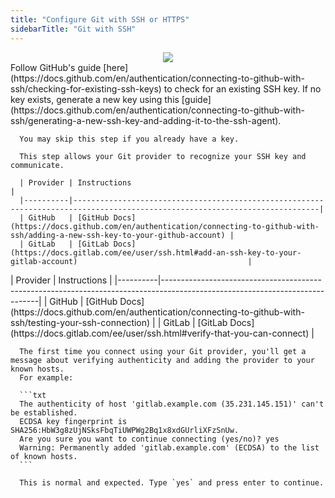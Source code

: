 ```yaml
---
title: "Configure Git with SSH or HTTPS"
sidebarTitle: "Git with SSH"
---
```


<div align="center">
<img src="https://user-images.githubusercontent.com/78053898/198753409-c7c41a8d-c137-4273-bb3b-76ecc81f8ee2.png"/>
</div>

<Steps>
   <Step title="Check for existing SSH key">
      Follow GitHub's guide [here](https://docs.github.com/en/authentication/connecting-to-github-with-ssh/checking-for-existing-ssh-keys) to check for an existing SSH key.
   </Step>
   <Step title="Generate a new SSH key">
      If no key exists, generate a new key using this [guide](https://docs.github.com/en/authentication/connecting-to-github-with-ssh/generating-a-new-ssh-key-and-adding-it-to-the-ssh-agent).
      
      You may skip this step if you already have a key.
   </Step>
   <Step title="Add SSH key to your Git provider">

      This step allows your Git provider to recognize your SSH key and communicate.

      | Provider | Instructions                                                                                                                |
      |----------|-----------------------------------------------------------------------------------------------------------------------------|
      | GitHub   | [GitHub Docs](https://docs.github.com/en/authentication/connecting-to-github-with-ssh/adding-a-new-ssh-key-to-your-github-account) |
      | GitLab   | [GitLab Docs](https://docs.gitlab.com/ee/user/ssh.html#add-an-ssh-key-to-your-gitlab-account)                                      |


   </Step>
   <Step title="Test your SSH connection">
      | Provider | Instructions                                                                                                                |
      |----------|-----------------------------------------------------------------------------------------------------------------------------|
      | GitHub   | [GitHub Docs](https://docs.github.com/en/authentication/connecting-to-github-with-ssh/testing-your-ssh-connection) |
      | GitLab   | [GitLab Docs](https://docs.gitlab.com/ee/user/ssh.html#verify-that-you-can-connect)                                      |
      
   </Step>
   <Step title="Add SSH to known hosts">
      
      The first time you connect using your Git provider, you'll get a message about verifying authenticity and adding the provider to your known hosts.
      For example:

      ```txt
      The authenticity of host 'gitlab.example.com (35.231.145.151)' can't be established.
      ECDSA key fingerprint is SHA256:HbW3g8zUjNSksFbqTiUWPWg2Bq1x8xdGUrliXFzSnUw.
      Are you sure you want to continue connecting (yes/no)? yes
      Warning: Permanently added 'gitlab.example.com' (ECDSA) to the list of known hosts.
      ```

      This is normal and expected. Type `yes` and press enter to continue.
      
   </Step>
</Steps>